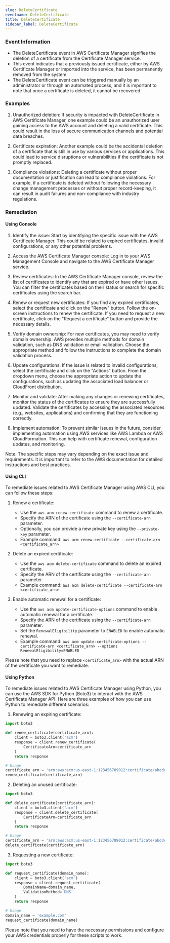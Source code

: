```yaml
--- 
slug: DeleteCertificate
eventname: DeleteCertificate
title: DeleteCertificate
sidebar_label: DeleteCertificate
---
```

                       
### Event Information

- The DeleteCertificate event in AWS Certificate Manager signifies the deletion of a certificate from the Certificate Manager service.
- This event indicates that a previously issued certificate, either by AWS Certificate Manager or imported into the service, has been permanently removed from the system.
- The DeleteCertificate event can be triggered manually by an administrator or through an automated process, and it is important to note that once a certificate is deleted, it cannot be recovered.


### Examples

1. Unauthorized deletion: If security is impacted with DeleteCertificate in AWS Certificate Manager, one example could be an unauthorized user gaining access to the AWS account and deleting a valid certificate. This could result in the loss of secure communication channels and potential data breaches.

2. Certificate expiration: Another example could be the accidental deletion of a certificate that is still in use by various services or applications. This could lead to service disruptions or vulnerabilities if the certificate is not promptly replaced.

3. Compliance violations: Deleting a certificate without proper documentation or justification can lead to compliance violations. For example, if a certificate is deleted without following the necessary change management processes or without proper record-keeping, it can result in audit failures and non-compliance with industry regulations.

### Remediation

#### Using Console

1. Identify the issue: Start by identifying the specific issue with the AWS Certificate Manager. This could be related to expired certificates, invalid configurations, or any other potential problems.

2. Access the AWS Certificate Manager console: Log in to your AWS Management Console and navigate to the AWS Certificate Manager service.

3. Review certificates: In the AWS Certificate Manager console, review the list of certificates to identify any that are expired or have other issues. You can filter the certificates based on their status or search for specific certificates using the search bar.

4. Renew or request new certificates: If you find any expired certificates, select the certificate and click on the "Renew" button. Follow the on-screen instructions to renew the certificate. If you need to request a new certificate, click on the "Request a certificate" button and provide the necessary details.

5. Verify domain ownership: For new certificates, you may need to verify domain ownership. AWS provides multiple methods for domain validation, such as DNS validation or email validation. Choose the appropriate method and follow the instructions to complete the domain validation process.

6. Update configurations: If the issue is related to invalid configurations, select the certificate and click on the "Actions" button. From the dropdown menu, choose the appropriate action to update the configurations, such as updating the associated load balancer or CloudFront distribution.

7. Monitor and validate: After making any changes or renewing certificates, monitor the status of the certificates to ensure they are successfully updated. Validate the certificates by accessing the associated resources (e.g., websites, applications) and confirming that they are functioning correctly.

8. Implement automation: To prevent similar issues in the future, consider implementing automation using AWS services like AWS Lambda or AWS CloudFormation. This can help with certificate renewal, configuration updates, and monitoring.

Note: The specific steps may vary depending on the exact issue and requirements. It is important to refer to the AWS documentation for detailed instructions and best practices.

#### Using CLI

To remediate issues related to AWS Certificate Manager using AWS CLI, you can follow these steps:

1. Renew a certificate:
   - Use the `aws acm renew-certificate` command to renew a certificate.
   - Specify the ARN of the certificate using the `--certificate-arn` parameter.
   - Optionally, you can provide a new private key using the `--private-key` parameter.
   - Example command: `aws acm renew-certificate --certificate-arn <certificate_arn>`

2. Delete an expired certificate:
   - Use the `aws acm delete-certificate` command to delete an expired certificate.
   - Specify the ARN of the certificate using the `--certificate-arn` parameter.
   - Example command: `aws acm delete-certificate --certificate-arn <certificate_arn>`

3. Enable automatic renewal for a certificate:
   - Use the `aws acm update-certificate-options` command to enable automatic renewal for a certificate.
   - Specify the ARN of the certificate using the `--certificate-arn` parameter.
   - Set the `RenewalEligibility` parameter to `ENABLED` to enable automatic renewal.
   - Example command: `aws acm update-certificate-options --certificate-arn <certificate_arn> --options RenewalEligibility=ENABLED`

Please note that you need to replace `<certificate_arn>` with the actual ARN of the certificate you want to remediate.

#### Using Python

To remediate issues related to AWS Certificate Manager using Python, you can use the AWS SDK for Python (Boto3) to interact with the AWS Certificate Manager API. Here are three examples of how you can use Python to remediate different scenarios:

1. Renewing an expiring certificate:
```python
import boto3

def renew_certificate(certificate_arn):
    client = boto3.client('acm')
    response = client.renew_certificate(
        CertificateArn=certificate_arn
    )
    return response

# Usage
certificate_arn = 'arn:aws:acm:us-east-1:123456789012:certificate/abcdefg-1234-5678-90ab-cdef12345678'
renew_certificate(certificate_arn)
```

2. Deleting an unused certificate:
```python
import boto3

def delete_certificate(certificate_arn):
    client = boto3.client('acm')
    response = client.delete_certificate(
        CertificateArn=certificate_arn
    )
    return response

# Usage
certificate_arn = 'arn:aws:acm:us-east-1:123456789012:certificate/abcdefg-1234-5678-90ab-cdef12345678'
delete_certificate(certificate_arn)
```

3. Requesting a new certificate:
```python
import boto3

def request_certificate(domain_name):
    client = boto3.client('acm')
    response = client.request_certificate(
        DomainName=domain_name,
        ValidationMethod='DNS'
    )
    return response

# Usage
domain_name = 'example.com'
request_certificate(domain_name)
```

Please note that you need to have the necessary permissions and configure your AWS credentials properly for these scripts to work.


 